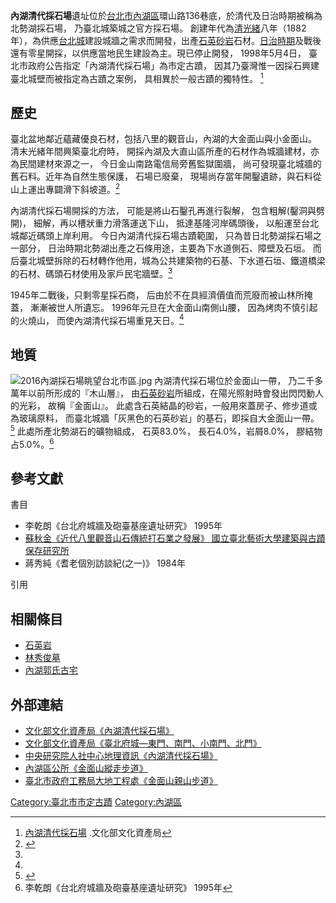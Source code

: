 {{tw monument
|name=內湖清代採石場
|formername=
|image=NeihuQingDynastyQuarry.jpg
|imagename=內湖清代採石場（大金面山頂）
|othername=
|formalname=
|level=直轄市定古蹟
|class=遺址
|date=1998年5月4日
|time={{QIN}}光緒8年（1882年）
|location={{ROC}}[[臺北市|臺北市]][[內湖區|內湖區]]環山路136巷
|open=
|cost=
|website=
|reg_url =https://nchdb.boch.gov.tw/assets/advanceSearch/monument/19980504000014
}}
'''內湖清代採石場'''遺址位於[[台北市|台北市]][[內湖區|內湖區]]環山路136巷底，於清代及日治時期被稱為北勢湖採石場， 乃臺北城築城之官方採石場。  創建年代為[[清|清]][[光緒|光緒]]八年（1882年），為供應[[台北城|台北城]]建設城牆之需求而開發，出產[[石英砂岩|石英砂岩]]石材。[[台灣日治時期|日治時期]]及戰後還有零星開採，以供應當地民生建設為主。現已停止開發， 1998年5月4日，  臺北市政府公告指定「內湖清代採石場」為市定古蹟， 因其乃臺灣惟一因採石興建臺北城壁而被指定為古蹟之案例， 具相異於一般古蹟的獨特性。 <ref>[https://nchdb.boch.gov.tw/assets/advanceSearch/monument/19980504000014 內湖清代採石場] {{Wayback|url=https://nchdb.boch.gov.tw/assets/advanceSearch/monument/19980504000014 |date=20210417121955 }}.文化部文化資產局</ref>

==歷史==

臺北盆地鄰近蘊藏優良石材，包括八里的觀音山，內湖的大金面山與小金面山。 清末光緒年間興築臺北府時， 開採內湖及大直山區所產的石材作為城牆建材，亦為民間建材來源之一， 今日金山南路電信局旁舊監獄圍牆， 尚可發現臺北城牆的舊石料。近年為自然生態保護， 石場已廢棄， 現場尚存當年開鑿遺跡，與石料從山上運出專闢滑下斜坡道。<ref name="米">{{cite news  |url= http://tkuir.lib.tku.edu.tw:8080/dspace/bitstream/987654321/98596/2/03-%E8%87%BA%E5%8C%97%E5%85%A7%E6%B9%96%E6%B8%85%E4%BB%A3%E6%8E%A1%E7%9F%B3%E5%A0%B4%E6%AD%B7%E5%8F%B2%E9%81%BA%E8%B7%A1%E5%8F%8A%E8%87%BA%E5%8C%97%E5%9F%8E%E5%A3%81%E7%9F%B3%E6%9D%90%E6%8B%86%E6%AF%80%E5%BE%8C%E4%B9%8B%E4%BD%BF%E7%94%A8.pdf  |title= 米復國， 張志源《臺北內湖清代採石場歷史遺跡及臺北城壁石材拆毀後之使用》 臺北市文獻委員會 ，2013年  |accessdate= 2015-09-17  |archive-date= 2016-03-06  |archive-url= https://web.archive.org/web/20160306015611/http://tkuir.lib.tku.edu.tw:8080/dspace/bitstream/987654321/98596/2/03-%E8%87%BA%E5%8C%97%E5%85%A7%E6%B9%96%E6%B8%85%E4%BB%A3%E6%8E%A1%E7%9F%B3%E5%A0%B4%E6%AD%B7%E5%8F%B2%E9%81%BA%E8%B7%A1%E5%8F%8A%E8%87%BA%E5%8C%97%E5%9F%8E%E5%A3%81%E7%9F%B3%E6%9D%90%E6%8B%86%E6%AF%80%E5%BE%8C%E4%B9%8B%E4%BD%BF%E7%94%A8.pdf  |dead-url= no  }}</ref>

內湖清代採石場開採的方法， 可能是將山石鑿孔再進行裂解， 包含粗解(鑿洞與劈開)， 細解，再以槽狀重力滑落運送下山， 抵達基隆河岸碼頭後， 以船運至台北城鄰近碼頭上岸利用。 今日內湖清代採石場古蹟範圍， 只為昔日北勢湖採石場之一部分， 日治時期北勢湖出產之石條用途，主要為下水道側石、障壁及石垣。 而后臺北城壁拆除的石材轉作他用，城為公共建築物的石基、下水道石垣、鐵道橋梁的石材、碼頭石材使用及家戶民宅牆壁。<ref name="米"/>

1945年二戰後，只剩零星採石商， 后由於不在具經濟價值而荒廢而被山林所掩蓋， 漸漸被世人所遺忘。 1996年元旦在大金面山南側山腰， 因為烤肉不慎引起的火燒山， 而使內湖清代採石場重見天日。<ref name="米"/>

==地質==
[[File:2016內湖採石場眺望台北市區.jpg|right]]
內湖清代採石場位於金面山一帶， 乃二千多萬年以前所形成的『木山層』， 由[[石英岩|石英砂岩]]所組成，在陽光照射時會發出閃閃動人的光彩， 故稱『金面山』。  此處含石英結晶的砂岩，一般用來蓋房子、修步道或為玻璃原料， 而臺北城牆「灰黑色的石英砂岩」的基石，即採自大金面山一帶。 <ref>{{Cite web |url=http://hotspring.taipei.gov.tw/ct.asp?xItem=1233496&CtNode=36036&mp=10500E |title=臺北市政府產業發展局《基隆河畔「內湖庄」的崛起 》 |access-date=2015-09-17 |archive-url=https://web.archive.org/web/20160304110433/http://hotspring.taipei.gov.tw/ct.asp?xItem=1233496&CtNode=36036&mp=10500E |archive-date=2016-03-04 |dead-url=yes }}</ref>  此處所產北勢湖石的礦物組成， 石英83.0%， 長石4.0%，岩屑8.0%， 膠結物占5.0%。<ref> 李乾朗《台北府城牆及砲臺基座遺址研究》 1995年</ref>

==參考文獻==

;書目
* 李乾朗《台北府城牆及砲臺基座遺址研究》 1995年
* [https://web.archive.org/web/20160304221542/http://www.tnua.edu.tw/~education/download/culture/2.pdf 蘇秋金《近代八里觀音山石傳統打石業之發展》 國立臺北藝術大學建築與古蹟保存研究所]
* 蔣秀純《耆老個別訪談紀(之一)》 1984年

;引用
{{reflist}}

==相關條目==

*[[石英岩|石英岩]]
*[[林秀俊墓|林秀俊墓]]
*[[內湖郭氏古宅|內湖郭氏古宅]]

==外部連結==
*[https://nchdb.boch.gov.tw/assets/advanceSearch/monument/19980504000014 文化部文化資產局《內湖清代採石場》] {{Wayback|url=https://nchdb.boch.gov.tw/assets/advanceSearch/monument/19980504000014 |date=20210417121955 }}
*[https://nchdb.boch.gov.tw/assets/advanceSearch/monument/19980903000001 文化部文化資產局《臺北府城—東門、南門、小南門、北門》]{{Wayback|url=https://nchdb.boch.gov.tw/assets/advanceSearch/monument/19980903000001 |date=20190113062940 }}
*[http://crgis.rchss.sinica.edu.tw/assets/tangible/180  中央研究院人社中心地理資訊《內湖清代採石場》] {{Wayback|url=http://crgis.rchss.sinica.edu.tw/assets/tangible/180 |date=20190502163822 }}
*[http://nhdo.gov.taipei/ct.asp?xItem=46127&CtNode=3741&mp=124051  內湖區公所《金面山縱走步道》]
*[https://web.archive.org/web/20150802112146/http://www.hiking.taipei/ct.asp?xItem=37197848&ctNode=67805&mp=106051  臺北市政府工務局大地工程處《金面山親山步道》]


{{coord|25|05|36|N|121|34|14|E|region:TW_type:landmark|display=title}}
{{台灣直轄市定古蹟}}
{{臺北市文化資產}}
[[Category:臺北市市定古蹟|Category:臺北市市定古蹟]]
[[Category:內湖區|Category:內湖區]]